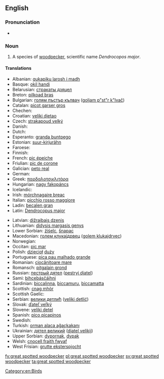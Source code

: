 ==English==

===Pronunciation===
* {{IPA|/ˈɡɻeɪtˈspɒtədˈwʊdpɛkeɻ/}}

===Noun===
{{en-noun|sg=[[great]] [[spot]]ted [[woodpecker]]}}

# A species of [[woodpecker]], scientific name ''Dendrocopos major''.

====Translations====
{{trans-top|Bird}}
* Albanian: [[qukapiku larosh i madh]]
* Basque: [[okil handi]]
* Belarusian: [[стракаты дзяцел]]
* Breton: [[pilkoad bras]]
* Bulgarian: [[голям пъстър кълвач]] ([[goljam p"st"r k"lvač]])
* Catalan: [[picot garser gros]]
* Chechen: {{tø|ce|леча}}
* Croatian: [[veliki djetao]]
* Czech: [[strakapoud velký]]
* Danish: {{t|da|stor flagspætte}}
* Dutch: {{t+|nl|grote bonte specht|m}}
* Esperanto: [[granda buntpego]]
* Estonian: [[suur-kirjurähn]]
* Faroese: {{t|fo|stór flekkuspæta}}
* Finnish: {{t+|fi|käpytikka}}
* French: [[pic épeiche]]
* Friulian: [[pic de corone]]
* Galician: [[peto real]]
* German: {{t+|de|Buntspecht|m}}
* Greek: [[παρδαλοτσικλιτάρα]]
* Hungarian: [[nagy fakopáncs]]
* Icelandic: {{t+|is|barrspæta}}
* Irish: [[mórchnagaire breac]]
* Italian: [[picchio rosso maggiore]]
* Ladin: [[becalen gran]]
* Latin: [[Dendrocopus major]]
{{trans-mid}}
* Latvian: [[dižraibais dzenis]]
* Lithuanian: [[didysis margasis genys]]
* Lower Sorbian: [[źiśelc]], [[šnapac]]
* Macedonian: [[голем клукаjдрвец]] ([[golem klukajdrvec]])
* Norwegian: {{t|no|flaggspett}}
* Occitan: [[pic mar]]
* Polish: [[dzięcioł]] [[duży]] {{m}}
* Portuguese: [[pica pau malhado grande]]
* Romanian: [[ciocănitoare mare]]
* Romansch: [[pitgalain grond]]
* Russian: [[пестрый дятел]] ([[pestryj djatel]]) {{m}}
* Sami: [[bihcebásčáihni]]
* Sardinian: [[biccalinna]], [[biccamuru]], [[biccamatta]]
* Scottish: [[cnag mhòr]]
* Scottish Gaelic: {{t|gd|snagan-daraich|m}}
* Serbian: [[велики детлић]] ([[veliki detlić]])
* Slovak: [[ďateľ veľký]]
* Slovene: [[veliki detel]]
* Spanish: [[pico picapinos]] {{m}}
* Swedish: {{t+|sv|större hackspett}}
* Turkish: [[orman alaca ağaçkakanı]]
* Ukrainian: [[дятел великий]] ([[djatel velikij]])
* Upper Sorbian: [[dypornak]], [[dypak]]
* Welsh: [[cnocell fraith fwyaf]]
* West Frisian: [[grutte eksterspjocht]]
{{trans-bottom}}

[[Category:en:Birds]]

[[fy:great spotted woodpecker]]
[[pl:great spotted woodpecker]]
[[sv:great spotted woodpecker]]
[[ta:great spotted woodpecker]]
